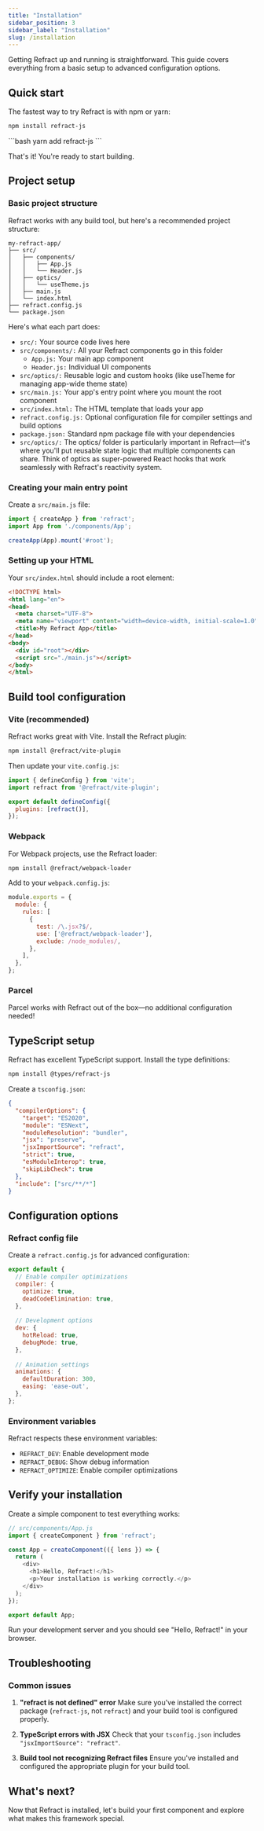 ```yaml
---
title: "Installation"
sidebar_position: 3
sidebar_label: "Installation"
slug: /installation
---
```


Getting Refract up and running is straightforward. This guide covers everything from a basic setup to advanced configuration options.

## Quick start

The fastest way to try Refract is with npm or yarn:

<Tabs>
  <TabItem value="npm" label="npm" default>
  
  ```bash
  npm install refract-js
  ```
    
  </TabItem>
  <TabItem value="yarn" label="yarn">
  ```bash
  yarn add refract-js
  ```
    
  </TabItem>
</Tabs>


That's it! You're ready to start building.

## Project setup

### Basic project structure

Refract works with any build tool, but here's a recommended project structure:

```
my-refract-app/
├── src/
│   ├── components/
│   │   ├── App.js
│   │   └── Header.js
│   ├── optics/
│   │   └── useTheme.js
│   ├── main.js
│   └── index.html
├── refract.config.js
└── package.json
```
Here's what each part does:

* `src/:` Your source code lives here
* `src/components/:` All your Refract components go in this folder
  * `App.js:` Your main app component
  * `Header.js:` Individual UI components
* `src/optics/:` Reusable logic and custom hooks (like useTheme for managing app-wide theme state)
* `src/main.js:` Your app's entry point where you mount the root component
* `src/index.html:` The HTML template that loads your app
* `refract.config.js:` Optional configuration file for compiler settings and build options
* `package.json:` Standard npm package file with your dependencies
* `src/optics/:` The optics/ folder is particularly important in Refract—it's where you'll put reusable state logic that multiple components can share. Think of optics as super-powered React hooks that work seamlessly with Refract's reactivity system.

### Creating your main entry point

Create a `src/main.js` file:

```javascript showLineNumbers
import { createApp } from 'refract';
import App from './components/App';

createApp(App).mount('#root');
```

### Setting up your HTML

Your `src/index.html` should include a root element:

```html showLineNumbers
<!DOCTYPE html>
<html lang="en">
<head>
  <meta charset="UTF-8">
  <meta name="viewport" content="width=device-width, initial-scale=1.0">
  <title>My Refract App</title>
</head>
<body>
  <div id="root"></div>
  <script src="./main.js"></script>
</body>
</html>
```

## Build tool configuration

### Vite (recommended)

Refract works great with Vite. Install the Refract plugin:

```bash
npm install @refract/vite-plugin
```

Then update your `vite.config.js`:

```javascript showLineNumbers
import { defineConfig } from 'vite';
import refract from '@refract/vite-plugin';

export default defineConfig({
  plugins: [refract()],
});
```

### Webpack

For Webpack projects, use the Refract loader:

```bash
npm install @refract/webpack-loader
```

Add to your `webpack.config.js`:

```javascript showLineNumbers
module.exports = {
  module: {
    rules: [
      {
        test: /\.jsx?$/,
        use: ['@refract/webpack-loader'],
        exclude: /node_modules/,
      },
    ],
  },
};
```

### Parcel

Parcel works with Refract out of the box—no additional configuration needed!

## TypeScript setup

Refract has excellent TypeScript support. Install the type definitions:

```bash
npm install @types/refract-js
```

Create a `tsconfig.json`:

```json showLineNumbers
{
  "compilerOptions": {
    "target": "ES2020",
    "module": "ESNext",
    "moduleResolution": "bundler",
    "jsx": "preserve",
    "jsxImportSource": "refract",
    "strict": true,
    "esModuleInterop": true,
    "skipLibCheck": true
  },
  "include": ["src/**/*"]
}
```

## Configuration options

### Refract config file

Create a `refract.config.js` for advanced configuration:

```javascript showLineNumbers
export default {
  // Enable compiler optimizations
  compiler: {
    optimize: true,
    deadCodeElimination: true,
  },
  
  // Development options
  dev: {
    hotReload: true,
    debugMode: true,
  },
  
  // Animation settings
  animations: {
    defaultDuration: 300,
    easing: 'ease-out',
  },
};
```

### Environment variables

Refract respects these environment variables:

- `REFRACT_DEV`: Enable development mode
- `REFRACT_DEBUG`: Show debug information
- `REFRACT_OPTIMIZE`: Enable compiler optimizations

## Verify your installation

Create a simple component to test everything works:

```javascript showLineNumbers
// src/components/App.js
import { createComponent } from 'refract';

const App = createComponent(({ lens }) => {
  return (
    <div>
      <h1>Hello, Refract!</h1>
      <p>Your installation is working correctly.</p>
    </div>
  );
});

export default App;
```

Run your development server and you should see "Hello, Refract!" in your browser.

## Troubleshooting

### Common issues

1. **"refract is not defined" error**
Make sure you've installed the correct package (`refract-js`, not `refract`) and your build tool is configured properly.

2. **TypeScript errors with JSX**
Check that your `tsconfig.json` includes `"jsxImportSource": "refract"`.

3. **Build tool not recognizing Refract files**
Ensure you've installed and configured the appropriate plugin for your build tool.


## What's next?

Now that Refract is installed, let's build your first component and explore what makes this framework special.